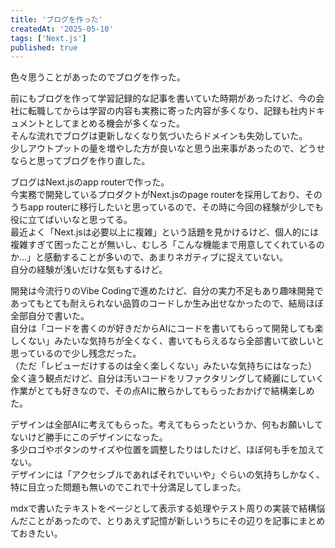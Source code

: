 ```yaml
---
title: 'ブログを作った'
createdAt: '2025-05-10'
tags: ['Next.js']
published: true
---
```


色々思うことがあったのでブログを作った。  

前にもブログを作って学習記録的な記事を書いていた時期があったけど、今の会社に転職してからは学習の内容も実務に寄った内容が多くなり、記録も社内ドキュメントとしてまとめる機会が多くなった。  
そんな流れでブログは更新しなくなり気づいたらドメインも失効していた。  
少しアウトプットの量を増やした方が良いなと思う出来事があったので、どうせならと思ってブログを作り直した。  

ブログはNext.jsのapp routerで作った。  
今実務で開発しているプロダクトがNext.jsのpage routerを採用しており、そのうちapp routerに移行したいと思っているので、その時に今回の経験が少しでも役に立てばいいなと思ってる。  
最近よく「Next.jsは必要以上に複雑」という話題を見かけるけど、個人的には複雑すぎて困ったことが無いし、むしろ「こんな機能まで用意してくれているのか…」と感動することが多いので、あまりネガティブに捉えていない。  
自分の経験が浅いだけな気もするけど。  

開発は今流行りのVibe Codingで進めたけど、自分の実力不足もあり趣味開発であってもとても耐えられない品質のコードしか生み出せなかったので、結局ほぼ全部自分で書いた。  
自分は「コードを書くのが好きだからAIにコードを書いてもらって開発しても楽しくない」みたいな気持ちが全くなく、書いてもらえるなら全部書いて欲しいと思っているので少し残念だった。  
（ただ「レビューだけするのは全く楽しくない」みたいな気持ちにはなった）  
全く違う観点だけど、自分は汚いコードをリファクタリングして綺麗にしていく作業がとても好きなので、その点AIに散らかしてもらったおかげで結構楽しめた。  

デザインは全部AIに考えてもらった。考えてもらったというか、何もお願いしてないけど勝手にこのデザインになった。  
多少ロゴやボタンのサイズや位置を調整したりはしたけど、ほぼ何も手を加えてない。  
デザインには「アクセシブルであればそれでいいや」ぐらいの気持ちしかなく、特に目立った問題も無いのでこれで十分満足してしまった。  

mdxで書いたテキストをページとして表示する処理やテスト周りの実装で結構悩んだことがあったので、とりあえず記憶が新しいうちにその辺りを記事にまとめておきたい。  
